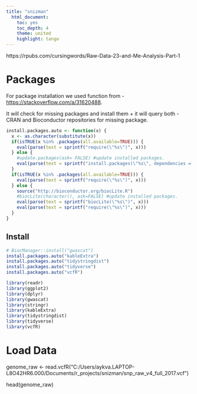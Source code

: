 ---
title: "snizman"
  html_document:
    toc: yes
    toc_depth: 4
    theme: united
    highlight: tango
---


https://rpubs.com/cursingwords/Raw-Data-23-and-Me-Analysis-Part-1 

# Packages

For package installation we used function from - <https://stackoverflow.com/a/31620488>. 

It will check for missing packages and install them + it will query both - CRAN and Bioconductor repositories for missing package.

```{r}
install.packages.auto <- function(x) { 
  x <- as.character(substitute(x)) 
  if(isTRUE(x %in% .packages(all.available=TRUE))) { 
    eval(parse(text = sprintf("require(\"%s\")", x)))
  } else { 
    #update.packages(ask= FALSE) #update installed packages.
    eval(parse(text = sprintf("install.packages(\"%s\", dependencies = TRUE)", x)))
  }
  if(isTRUE(x %in% .packages(all.available=TRUE))) { 
    eval(parse(text = sprintf("require(\"%s\")", x)))
  } else {
    source("http://bioconductor.org/biocLite.R")
    #biocLite(character(), ask=FALSE) #update installed packages.
    eval(parse(text = sprintf("biocLite(\"%s\")", x)))
    eval(parse(text = sprintf("require(\"%s\")", x)))
  }
}

```


## Install 



```{r}
# BiocManager::install("gwascat")
install.packages.auto("kableExtra")
install.packages.auto("tidystringdist")
install.packages.auto("tidyverse")
install.packages.auto("vcfR")
```


```{r}
library(readr)
library(ggplot2)
library(dplyr)
library(gwascat)
library(stringr)
library(kableExtra)
library(tidystringdist)
library(tidyverse)
library(vcfR)
```

# Load Data

genome_raw <- read.vcfR("C:/Users/aykva.LAPTOP-L8O42HR6.000/Documents/r_projects/snizman/snp_raw_v4_full_2017.vcf")


head(genome_raw)

